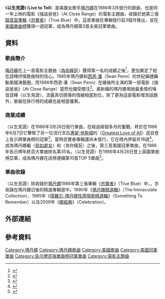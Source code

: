 {{noteTA
|2=zh-cn:麦当娜; zh-hk:麥當娜; zh-tw:瑪丹娜;
|G1=Show
}}
{{Infobox single
| Name           = 以生見證<br />Live to Tell
| Cover          = 
| Artist         = [[瑪丹娜|瑪丹娜]]
| from Album     = [[True_Blue|忠實者]]
| Alt            = 
| Released       = 1986年3月26日
| Format         = {{flat list|
*7"
*12"
*[[錄音帶|錄音帶]]
*[[CD|CD]]
}}
| Recorded       = 1985年12月
| Genre          = [[流行音樂|流行音樂]]
| Length         = 5:52
| Label          = {{flat list|
* [[Sire唱片公司|Sire唱片公司]]
* [[華納兄弟唱片公司|華納兄弟唱片公司]]
}}
| Writer         = {{flat list|
* [[瑪丹娜|瑪丹娜]]
* Patrick Leonard
}}
| Producer       = {{flat list|
* Madonna
* Patrick Leonard
}}
| Last single    = "[[賭徒_(麥當娜歌曲)|Gambler]]"<br />(1985)
| This single    = "'''Live to Tell'''" <br /> (1986)
| Next single    = "[[Papa_Don't_Preach|Papa Don't Preach]]"<br />(1986)
}}
《'''以生見證'''》（'''Live to Tell'''）是美國女歌手[[瑪丹娜|瑪丹娜]]在1986年3月發行的歌曲，也是同一年上映的電影《強盜爸爸》（At Close Range）的電影主題曲，收錄於她第三張[[錄音室專輯|錄音室專輯]]《[[True_Blue|忠實者]]》（True Blue）中，這首單曲在專輯發行前3個月推出，並在[[Billboard_Hot_100|美國單曲榜]]獲得一週冠軍，成為瑪丹娜第3首全美冠軍單曲。

==資料==
===歌曲簡介===
[[瑪丹娜|瑪丹娜]]在上一首電影主題曲〈[[Crazy_for_You_(歌曲)|為你瘋狂]]〉獲得第一名的成績之後<ref>{{Cite web |url=http://www.billboard.com/artist/308786/madonna/chart?page=5&f=379 |title=美國告示牌官網瑪丹娜單曲資料庫 |accessdate=2015-01-10 |archive-date=2015-03-11 |archive-url=https://web.archive.org/web/20150311044016/http://www.billboard.com/artist/308786/madonna/chart?page=5&f=379 |dead-url=no }}</ref>，更加奠定了她在詮釋抒情歌曲時的信心。1985年瑪丹娜和[[西恩·潘|西恩·潘]]（Sean Penn）的世紀婚禮轟動美國演藝圈，而1986年西恩·潘（Sean Penn）在婚後所主演的第一部電影《強盜爸爸》（At Close Range）當然也備受關注<ref>{{Cite web |url=http://app.atmovies.com.tw/movie/fAen40090670/ |title=電影強盜爸爸資料 |accessdate=2015-01-05 |archive-date=2015-01-10 |archive-url=https://web.archive.org/web/20150110211807/http://app.atmovies.com.tw/movie/fAen40090670/ |dead-url=no }}</ref>。甫新婚的瑪丹娜用她最柔情的嗓音詮釋〈以生見證〉，流露真切感傷的情緒相當到位，除了更為這部電影增添話題外，歌曲在排行榜的成績也是相當優異。

===商業成績===
〈以生見證〉在1986年3月26日發行單曲，在經過兩個多月的奮戰，終於在1986年6月7日它擊敗了另一位流行天后[[惠妮·休斯頓|惠妮·休斯頓]]的〈[[Greatest_Love_of_All|Greatest Love of All]]〉逕自登上告示牌單曲榜的冠軍<ref>{{Cite web |url=http://www.billboard.com/charts/hot-100/1986-06-07 |title=1986-06-07告示牌單曲榜 |accessdate=2015-01-05 |archive-date=2015-04-11 |archive-url=https://web.archive.org/web/20150411082511/http://www.billboard.com/charts/hot-100/1986-06-07 |dead-url=no }}</ref>，當時忠實者專輯還尚未發行，它在榜內停留共18週<ref>{{Cite web |url=http://www.billboard.com/artist/308786/madonna/chart?page=4&f=379 |title=美國告示牌官網瑪丹娜單曲資料庫 |accessdate=2015-01-05 |archive-date=2015-03-11 |archive-url=https://web.archive.org/web/20150311042212/http://www.billboard.com/artist/308786/madonna/chart?page=4&f=379 |dead-url=no }}</ref>，成為瑪丹娜繼〈[[Like_a_Virgin_(歌曲)|宛如處女]]〉和〈為你瘋狂〉之後，第三首美國冠軍單曲，在1986年告示牌年終百大單曲排名第35名。〈以生見證〉在1986年4月26日登上英國單曲榜亞軍，成為瑪丹娜在該榜連續第10首TOP 5單曲<ref>{{Cite web |url=http://www.officialcharts.com/artist/_/madonna/ |title=英國官方排行榜瑪丹娜資料庫 |accessdate=2015-01-10 |archive-date=2015-01-19 |archive-url=https://web.archive.org/web/20150119173628/http://www.officialcharts.com/artist/_/madonna |dead-url=no }}</ref>。

===單曲收錄===
〈以生見證〉除收錄於[[瑪丹娜|瑪丹娜]]1986年第三張專輯《[[True_Blue|忠實者]]》（True Blue）中，，亦收錄在瑪丹娜日後的精選專輯當中。1990年《[[瑪丹娜精選|瑪丹娜精選輯]]》（The Immaculate Collection）、1995年《[[Something_to_Remember|情難忘-瑪丹娜性感情歌精選輯]]》（Something To Remember）以及2009年《[[Celebration_(麥當娜專輯)|娜經典]]》（Celebration）。

== 外部連結 ==
{{瑪丹娜}}
{{瑪丹娜歌曲}}
== 參考資料 ==
{{reflist|2}}
{{DEFAULTSORT:Live To Tell}}
[[Category:瑪丹娜|Category:瑪丹娜]]
[[Category:瑪丹娜歌曲|Category:瑪丹娜歌曲]]
[[Category:美國歌曲|Category:美國歌曲]]
[[Category:美國冠軍單曲|Category:美國冠軍單曲]]
[[Category:告示牌百強單曲榜冠軍單曲|Category:告示牌百強單曲榜冠軍單曲]]
[[Category:電影主題曲|Category:電影主題曲]]